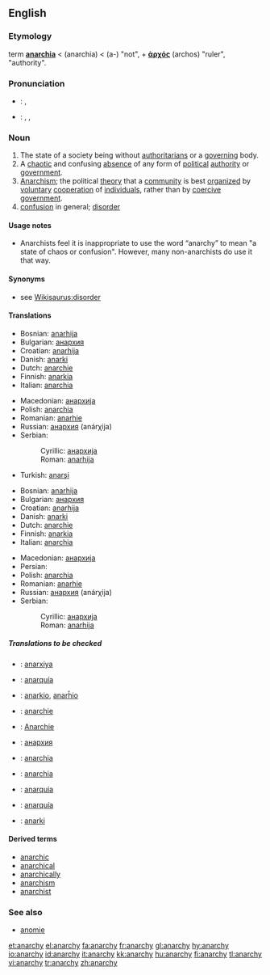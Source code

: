 {{rfc|the heat is now off. Time to clean up and unprotect}}
==English==
{{wikipedia}}

===Etymology===
{{NL.}} term '''[[anarchia]]''' < {{AGr.}} '''{{polytonic|[[ἀναρχία]]}}''' (anarchia) < '''{{polytonic|[[ἀν-]]}}''' (a-) "not", + '''[[ἀρχός]]''' (archos) "ruler", "authority".

===Pronunciation===
*{{italbrac|UK}}: {{IPA|/ˈænəki/}}, {{SAMPA|/"{n@ki/}}
*{{italbrac|US}}: {{AHD|ănʹər-kē}}, {{IPA|/ˈænɚki/}}, {{SAMPA|/"{n@`ki/}}

===Noun===
{{en-noun|anarchies|-}}

# The state of a society being without [[authoritarians]] or a [[govern]]ing body.
# A [[chaotic]] and confusing [[absence]] of any form of [[political]] [[authority]] or [[government]].
# [[anarchism|Anarchism]]; the political [[theory]] that a [[community]] is best [[organize|organized]] by [[voluntary]] [[cooperation]] of [[individual]]s, rather than by [[coercive]] [[government]]. 
# [[confusion]] in general; [[disorder]]

====Usage notes====
*Anarchists feel it is inappropriate to use the word “anarchy” to mean "a state of chaos or confusion". However, many non-anarchists do use it that way.

{{seeCites}}
====Synonyms====
* see [[Wikisaurus:disorder]]

====Translations====
{{trans-top|absence of any form of political authority or government}}
*Bosnian: [[anarhija]] {{f}}
*Bulgarian: [[анархия]] {{f}}
*Croatian: [[anarhija]] {{f}}
*Danish: [[anarki]] {{g|Danish}}
*Dutch: [[anarchie]] {{f}}
*Finnish: [[anarkia]]
*Italian: [[anarchia]] {{f}}
{{trans-mid}}
*Macedonian: [[анархија]] {{f}}
*Polish: [[anarchia]]
*Romanian: [[anarhie]]
*Russian: [[анархия]] (anárχija) {{f}}
*Serbian:
*:Cyrillic: [[анархија]] {{f}}
*:Roman: [[anarhija]] {{f}}
*Turkish: [[anarşi]]
{{trans-bottom}}

{{trans-top|political disorder and confusion}}
*Bosnian: [[anarhija]] {{f}}
*Bulgarian: [[анархия]] {{f}}
*Croatian: [[anarhija]] {{f}}
*Danish: [[anarki]] {{g|Danish}}
*Dutch: [[anarchie]] {{f}}
*Finnish: [[anarkia]]
*Italian: [[anarchia]] {{f}}
{{trans-mid}}
*Macedonian: [[анархија]] {{f}}
*Persian: {{FAchar|[[هرج و مرج]]}}
*Polish: [[anarchia]]
*Romanian: [[anarhie]]
*Russian: [[анархия]] (anárχija) {{f}}
*Serbian:
*:Cyrillic: [[анархија]] {{f}}
*:Roman: [[anarhija]] {{f}}
{{trans-bottom}}

=====Translations to be checked=====
{{checktrans}}
*{{ttbc|Azerbaijani}}: [[anarxiya]]
*{{ttbc|Catalan}}: [[anarquía]] {{f}}
*{{ttbc|Esperanto}}: [[anarkio]], [[anarĥio]]
*{{ttbc|French}}: [[anarchie]] {{f}}
*{{ttbc|German}}: [[Anarchie]] {{f}}
*{{ttbc|Kyrgyz}}: [[анархия]]
*{{ttbc|Latin}}: [[anarchia]] {{f}}
*{{ttbc|Polish}}: [[anarchia]] {{f}}
*{{ttbc|Portuguese}}: [[anarquia]] {{f}}
*{{ttbc|Spanish}}: [[anarquía]] {{f}}
*{{ttbc|Swedish}}: [[anarki]] {{c}} {{g|Swedish}}

====Derived terms====
*[[anarchic]]
*[[anarchical]]
*[[anarchically]]
*[[anarchism]]
*[[anarchist]]

===See also===
*[[anomie]]

[[et:anarchy]]
[[el:anarchy]]
[[fa:anarchy]]
[[fr:anarchy]]
[[gl:anarchy]]
[[hy:anarchy]]
[[io:anarchy]]
[[id:anarchy]]
[[it:anarchy]]
[[kk:anarchy]]
[[hu:anarchy]]
[[fi:anarchy]]
[[tl:anarchy]]
[[vi:anarchy]]
[[tr:anarchy]]
[[zh:anarchy]]